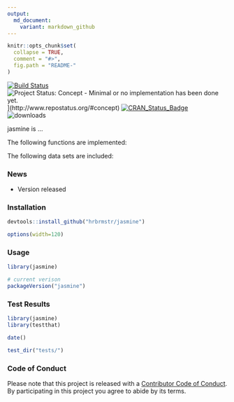```yaml
---
output:
  md_document:
    variant: markdown_github
---
```


<!-- README.md is generated from README.Rmd. Please edit that file -->

```r
knitr::opts_chunk$set(
  collapse = TRUE,
  comment = "#>",
  fig.path = "README-"
)
```

[![Build Status](https://travis-ci.org/hrbrmstr/jasmine.svg)](https://travis-ci.org/hrbrmstr/jasmine) 
![Project Status: Concept - Minimal or no implementation has been done yet.](http://www.repostatus.org/badges/0.1.0/concept.svg)](http://www.repostatus.org/#concept)
[![CRAN_Status_Badge](http://www.r-pkg.org/badges/version/jasmine)](http://cran.r-project.org/web/packages/jasmine) 
![downloads](http://cranlogs.r-pkg.org/badges/grand-total/jasmine)

jasmine is ...

The following functions are implemented:

The following data sets are included:

### News

- Version  released

### Installation

```r
devtools::install_github("hrbrmstr/jasmine")
```

```r
options(width=120)
```

### Usage

```r
library(jasmine)

# current verison
packageVersion("jasmine")

```

### Test Results

```r
library(jasmine)
library(testthat)

date()

test_dir("tests/")
```

### Code of Conduct

Please note that this project is released with a [Contributor Code of Conduct](CONDUCT.md). 
By participating in this project you agree to abide by its terms.
